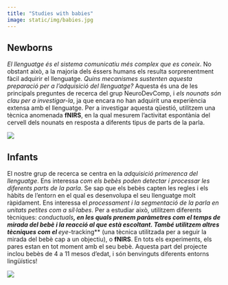 ```yaml
---
title: "Studies with babies"
image: static/img/babies.jpg
---
```


## Newborns

::: textbox

*El llenguatge és el sistema comunicatiu més complex que es coneix*. No obstant això, a la majoria dels éssers humans els resulta sorprenentment fàcil adquirir el llenguatge. *Quins mecanismes sustenten aquesta preparació per a l'adquisició del llenguatge?* Aquesta és una de les principals preguntes de recerca del grup NeuroDevComp, i *els nounats són clau per a investigar-la*, ja que encara no han adquirit una experiència extensa amb el llenguatge. Per a investigar aquesta qüestió, utilitzem una tècnica anomenada **fNIRS**, en la qual mesurem l'activitat espontània del cervell dels nounats en resposta a diferents tipus de parts de la parla.
:::

![](static/img/neonate.jpg)

## Infants

::: textbox
El nostre grup de recerca se centra en la *adquisició primerenca del llenguatge*. Ens interessa *com els bebès poden detectar i processar les diferents parts de la parla*. Se sap que els bebès capten les regles i els hàbits de l'entorn en el qual es desenvolupa el seu llenguatge molt ràpidament. Ens interessa el *processament i la segmentació de la parla en unitats petites com a síl·labes*. Per a estudiar això, utilitzem diferents tècniques: *conductuals**, en les quals prenem paràmetres com el temps de mirada del bebè i la reacció al que està escoltant. També utilitzem altres tècniques com el **eye-*tracking** (una tècnica utilitzada per a seguir la mirada del bebè cap a un objectiu), o **fNIRS**. En tots els experiments, els pares estan en tot moment amb el seu bebè. Aquesta part del projecte inclou bebès de 4 a 11 mesos d'edat, i són benvinguts diferents entorns lingüístics!
:::

![](static/img/babies.jpg)
